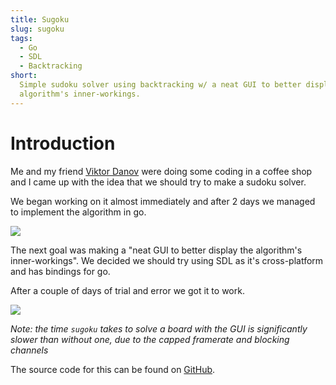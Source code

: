 ```yaml
---
title: Sugoku
slug: sugoku
tags:
  - Go
  - SDL
  - Backtracking
short:
  Simple sudoku solver using backtracking w/ a neat GUI to better display the
  algorithm's inner-workings.
---
```


# Introduction

Me and my friend [Viktor Danov](https://github.com/viktordanov) were doing some coding in a coffee shop and I came up with the idea that we should try to make a sudoku solver.

We began working on it almost immediately and after 2 days we managed to implement the algorithm in go.

![](/sugoku.png)

The next goal was making a "neat GUI to better display the algorithm's inner-workings".
We decided we should try using SDL as it's cross-platform and has bindings for go.

After a couple of days of trial and error we got it to work.

![](/sugoku.gif)

_Note: the time `sugoku` takes to solve a board with the GUI is significantly slower than without one, due to the capped framerate and blocking channels_

The source code for this can be found on [GitHub](https://github.com/fr3fou/sugoku).

